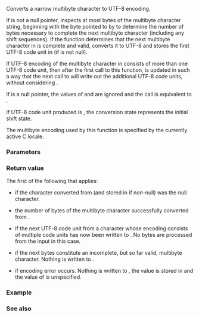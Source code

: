 {{cpp/title|mbrtoc8}}
{{cpp/string/multibyte/navbar}}
{{ddcl|header=cuchar|since=c++20|
std::size_t mbrtoc8( char8_t* pc8,
                     const char* s,
                     std::size_t n,
                     std::mbstate_t* ps );
}}

Converts a narrow multibyte character to UTF-8 encoding.

If {{c|s}} is not a null pointer, inspects at most {{c|n}} bytes of the multibyte character string, beginning with the byte pointed to by {{c|s}} to determine the number of bytes necessary to complete the next multibyte character (including any shift sequences). If the function determines that the next multibyte character in {{c|s}} is complete and valid, converts it to UTF-8 and stores the first UTF-8 code unit in {{c|*pc8}} (if {{c|pc8}} is not null).

If UTF-8 encoding of the multibyte character in {{c|*s}} consists of more than one UTF-8 code unit, then after the first call to this function, {{c|*ps}} is updated in such a way that the next call to {{tt|mbrtoc8}} will write out the additional UTF-8 code units, without considering {{c|*s}}.

If {{c|s}} is a null pointer, the values of {{c|n}} and {{c|pc8}} are ignored and the call is equivalent to {{c|std::mbrtoc8(nullptr, "", 1, ps)}}.

If UTF-8 code unit produced is {{c|u8'\0'}}, the conversion state {{c|*ps}} represents the initial shift state.

The multibyte encoding used by this function is specified by the currently active C locale.

===Parameters===
{{par begin}}
{{par|pc8|pointer to the location where the resulting UTF-8 code units will be written}}
{{par|s|pointer to the multibyte character string used as input}}
{{par|n|limit on the number of bytes in s that can be examined}}
{{par|ps|pointer to the conversion state object used when interpreting the multibyte string}}
{{par end}}

===Return value===
The first of the following that applies:
* {{c|0}} if the character converted from {{c|s}} (and stored in {{c|*pc8}} if non-null) was the null character.
* the number of bytes {{c|[1...n]}} of the multibyte character successfully converted from {{c|s}}.
* {{c|static_cast&lt;std::size_t&gt;(-3)}} if the next UTF-8 code unit from a character whose encoding consists of multiple code units has now been written to {{c|*pc8}}. No bytes are processed from the input in this case.
* {{c|static_cast&lt;std::size_t&gt;(-2)}} if the next {{c|n}} bytes constitute an incomplete, but so far valid, multibyte character. Nothing is written to {{c|*pc8}}.
* {{c|static_cast&lt;std::size_t&gt;(-1)}} if encoding error occurs. Nothing is written to {{c|*pc8}}, the value {{lc|EILSEQ}} is stored in {{lc|errno}} and the value of {{c|*ps}} is unspecified.

===Example===
{{example}}

===See also===
{{dsc begin}}
{{dsc inc|cpp/string/multibyte/dsc c8rtomb}}
{{dsc inc|cpp/string/multibyte/dsc mbrtoc16}}
{{dsc see c|c/string/multibyte/mbrtoc8}}
{{dsc end}}

{{langlinks|de|es|fr|it|ja|pt|ru|zh}}